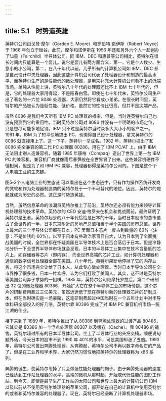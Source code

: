 ```yaml
---
---
---
```

title: 5.1　时势造英雄
---



英特尔公司由戈登·摩尔（Gordon E. Moore）和罗伯特.诺伊斯（Robert Noyce）于 1968 年创立于硅谷。此前，摩尔和诺伊斯在 1956 年还和另外六个人一起创办了仙童（Fairchild）半导体公司。同 IBM、DEC 和惠普等公司相比，英特尔在很长时间内只能算是一个婴儿。说它是婴儿有两方面含义，第一，它是个人数少、生意小的小公司，第二，在八十年代以前，几乎所有的计算机公司如 IBM、DEC 都是自己设计中央处理器，因此这些计算机公司代表了处理器设计和制造的最高水平，而英特尔生产的是性能低的微处理器，是用来补充大计算机公司看不上的低端市场。单纯从性能上讲，英特尔八十年代的处理器还比不上 IBM 七十年代的，但是，它的处理器大家用得起，不是阳春白雪。即使在七十年代末，英特尔公司生产出了著名的十六位 8086 处理器，大家仍然将它看成小弟弟。在很长时间里，英特尔的产品被认为是低性能、低价格。虽然它的性价比很高，但并不是尖端产品。

虽然 8086 是我们今天所有 IBM PC 处理器的祖宗，但是，当时连英特尔自己也没有预测到它的重用性。当时英特尔公司对 8086 并没有一个明确的市场定位，只是想尽可能多地促销。IBM 只不过是英特尔当时众多大大小小的客户之一。1981 年，IBM 为了短平快地搞出 PC，也懒得自己设计处理器，拿来英特尔的 8086 就直接用上了。这一下子，英特尔一举成名。1982 年，英特尔搞出了和 8086 完全兼容的第二代 PC 处理器 80286，用在了 IBM PC/AT 上。由于 IBM 无法阻止别人造兼容机，随着 1985 年康柏（Compaq）造出了世界上第一台 IBM PC 的兼容机，兼容机厂商就像雨后春笋般在全世界冒了出来。这些兼容机硬件不径相同，但是为了和 IBM PC 兼容，处理器都得是英特尔公司的。下图是整个个人电脑工业的生态链。



图5-2个人电脑工业的生态链 可以看出在这个生态链中，只有作为操作系统开发商的微软和作为处理器制造商的英特尔处于一个不可替代的地位。因此，英特尔的崛起就成为历史的必然。这正是时势造英雄。

当然，虽然信息革命的浪潮将英特尔推上了前沿，英特尔还必须有能力来领导计算机处理器的技术革命。英特尔的 CEO 安迪·格罗夫在机会和挑战面前，最终证明了英特尔是王者。英特尔起步的八十年代恰恰是日本的十年，当时日本股市的总市值占了全世界的一半，日本东京附近的房地产总值相当于半个美国的房市总值。世界上最大的三个半导体公司都在日本，PC 里面日本芯片一度占到数量的 60%（注意：不是价钱的 60%）。以至于日本有些政治家盲目自大，认为日本到了全面挑战美国的时候，全世界都在怀疑美国在半导体技术上是否会落后于日本。但是冷静地分析一下全世界半导体市场就会发现，日本的半导体工业集中在技术含量低的芯片上，如存储器等芯片（即内存），而全世界高端的芯片工业，如计算机处理器和通信的数字信号处理器全部在美国。八十年代，英特尔果断地停掉了它的内存业务，将这个市场完全让给了日本人，从此专心做处理器。当时日本半导体公司在全市界挣了很多钱，日本一片欢呼，认为它们打败了美国人。其实，这不过是英特尔等美国公司弃子求势的一招棋。1985 年，英特尔公司继摩托罗拉后，第二个研制出 32 位的微处理器 80386，开始扩大它在整个半导体工业的市场份额。这个芯片的研制费用超过三亿美元，虽然远远低于现在英特尔新的处理器芯片的研制成本，但在当时确实是一场豪赌，这笔研制费超过中国当时在一个五年计划中对半导体科研全部投入的好几倍。英特尔靠 80386 完成了对 IBM PC 兼容机机市场一统江湖的伟业。

接下来到了 1989 年，英特尔推出了从 80386 到奔腾处理器的过渡产品 80486，它其实是 80386 加一个浮点处理器 80387 以及缓存（Cache）。靠 80486 的销售，英特尔超过所有的日本半导体公司，坐上了半导体行业的头把交椅。顺便说句题外话，今天日本的股市不到 1990 年 40%的水平，可是美国却涨了五倍。1993 年，英特尔公司推出奔腾处理器。从奔腾起，英特尔公司不再以数字命名它的产品了，但是在工业界和学术界，大家仍然习惯性地把英特尔的处理器称为 x86 系列。

奔腾的诞生，使英特尔甩掉了只会做低性能处理器的帽子。由于奔腾处理器的速度已经达到工作站处理器的水平，高端的微机从那时起，开始取代低性能的图形工作站。到今天，即使是最早生产工作站的太阳公司和世界上最大的计算机公司 IBM 以及以前从不使用英特尔处理器的苹果公司，都开始在自己的计算机中使用英特尔的或者和英特尔兼容的处理器了。现在，英特尔已经垄断了计算机处理器市场。